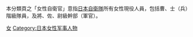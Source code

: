 {{commonscat|Women in the JSDF}}
本分類頁之「女性自衛官」意指[[日本自衛隊|日本自衛隊]]所有女性現役人員，包括曹、士（兵）階級隊員，及將、佐、尉級幹部（軍官）。
[[Category:日本自衛官|女]]
[[Category:日本女性军事人物|Category:日本女性军事人物]]